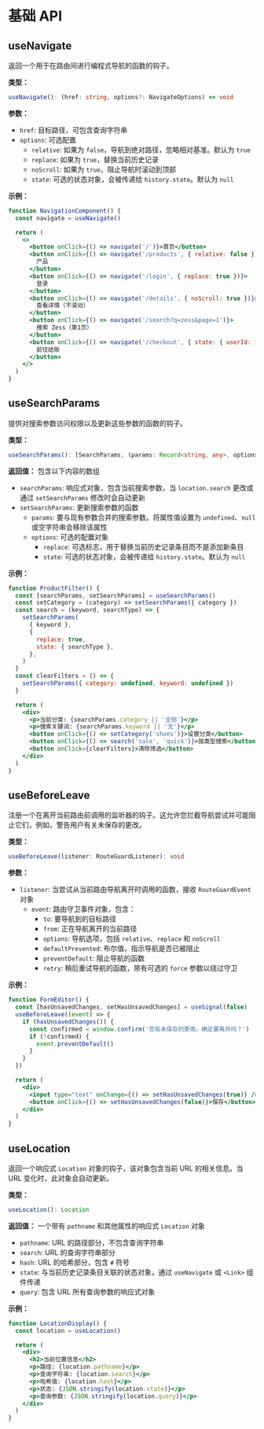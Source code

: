 # 基础 API

## useNavigate

返回一个用于在路由间进行编程式导航的函数的钩子。

**类型：**

```ts
useNavigate(): (href: string, options?: NavigateOptions) => void
```

**参数：**

- `href`: 目标路径，可包含查询字符串
- `options`: 可选配置
  - `relative`: 如果为 `false`，导航到绝对路径，忽略相对基准。默认为 `true`
  - `replace`: 如果为 `true`，替换当前历史记录
  - `noScroll`: 如果为 `true`，阻止导航时滚动到顶部
  - `state`: 可选的状态对象，会被传递给 `history.state`。默认为 `null`

**示例：**

```jsx
function NavigationComponent() {
  const navigate = useNavigate()

  return (
    <>
      <button onClick={() => navigate('/')}>首页</button>
      <button onClick={() => navigate('/products', { relative: false })}>
        产品
      </button>
      <button onClick={() => navigate('/login', { replace: true })}>
        登录
      </button>
      <button onClick={() => navigate('/details', { noScroll: true })}>
        查看详情（不滚动）
      </button>
      <button onClick={() => navigate('/search?q=zess&page=1')}>
        搜索 Zess（第1页）
      </button>
      <button onClick={() => navigate('/checkout', { state: { userId: 1 } })}>
        前往结账
      </button>
    </>
  )
}
```

## useSearchParams

提供对搜索参数访问权限以及更新这些参数的函数的钩子。

**类型：**

```ts
useSearchParams(): [SearchParams, (params: Record<string, any>, options?: SearchParamsOptions) => void]
```

**返回值：** 包含以下内容的数组

- `searchParams`: 响应式对象，包含当前搜索参数，当 `location.search` 更改或通过 `setSearchParams` 修改时会自动更新
- `setSearchParams`: 更新搜索参数的函数
  - `params`: 要与现有参数合并的搜索参数。将属性值设置为 `undefined`、`null` 或空字符串会移除该属性
  - `options`: 可选的配置对象
    - `replace`: 可选标志，用于替换当前历史记录条目而不是添加新条目
    - `state`: 可选的状态对象，会被传递给 `history.state`。默认为 `null`

**示例：**

```jsx
function ProductFilter() {
  const [searchParams, setSearchParams] = useSearchParams()
  const setCategory = (category) => setSearchParams({ category })
  const search = (keyword, searchType) => {
    setSearchParams(
      { keyword },
      {
        replace: true,
        state: { searchType },
      },
    )
  }
  const clearFilters = () => {
    setSearchParams({ category: undefined, keyword: undefined })
  }

  return (
    <div>
      <p>当前分类: {searchParams.category || '全部'}</p>
      <p>搜索关键词: {searchParams.keyword || '无'}</p>
      <button onClick={() => setCategory('shoes')}>设置分类</button>
      <button onClick={() => search('sale', 'quick')}>按类型搜索</button>
      <button onClick={clearFilters}>清除筛选</button>
    </div>
  )
}
```

## useBeforeLeave

注册一个在离开当前路由前调用的监听器的钩子。这允许您拦截导航尝试并可能阻止它们，例如，警告用户有关未保存的更改。

**类型：**

```ts
useBeforeLeave(listener: RouteGuardListener): void
```

**参数：**

- `listener`: 当尝试从当前路由导航离开时调用的函数，接收 `RouteGuardEvent` 对象
  - `event`: 路由守卫事件对象，包含：
    - `to`: 要导航到的目标路径
    - `from`: 正在导航离开的当前路径
    - `options`: 导航选项，包括 `relative`、`replace` 和 `noScroll`
    - `defaultPrevented`: 布尔值，指示导航是否已被阻止
    - `preventDefault`: 阻止导航的函数
    - `retry`: 稍后重试导航的函数，带有可选的 `force` 参数以绕过守卫

**示例：**

```jsx
function FormEditor() {
  const [hasUnsavedChanges, setHasUnsavedChanges] = useSignal(false)
  useBeforeLeave((event) => {
    if (hasUnsavedChanges()) {
      const confirmed = window.confirm('您有未保存的更改。确定要离开吗？')
      if (!confirmed) {
        event.preventDefault()
      }
    }
  })

  return (
    <div>
      <input type="text" onChange={() => setHasUnsavedChanges(true)} />
      <button onClick={() => setHasUnsavedChanges(false)}>保存</button>
    </div>
  )
}
```

## useLocation

返回一个响应式 `Location` 对象的钩子，该对象包含当前 URL 的相关信息。当 URL 变化时，此对象会自动更新。

**类型：**

```ts
useLocation(): Location
```

**返回值：** 一个带有 `pathname` 和其他属性的响应式 `Location` 对象

- `pathname`: URL 的路径部分，不包含查询字符串
- `search`: URL 的查询字符串部分
- `hash`: URL 的哈希部分，包含 `#` 符号
- `state`: 与当前历史记录条目关联的状态对象，通过 `useNavigate` 或 `<Link>` 组件传递
- `query`: 包含 URL 所有查询参数的响应式对象

**示例：**

```jsx
function LocationDisplay() {
  const location = useLocation()

  return (
    <div>
      <h2>当前位置信息</h2>
      <p>路径: {location.pathname}</p>
      <p>查询字符串: {location.search}</p>
      <p>哈希值: {location.hash}</p>
      <p>状态: {JSON.stringify(location.state)}</p>
      <p>查询参数: {JSON.stringify(location.query)}</p>
    </div>
  )
}
```
